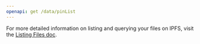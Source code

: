 ```yaml
---
openapi: get /data/pinList
---
```


For more detailed information on listing and querying your files on IPFS, visit the [Listing Files doc](/files/listing-files).
